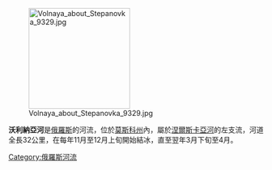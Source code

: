 [[Image:Volnaya_about_Stepanovka_9329.jpg|200px]]

'''沃利納亞河'''是[[俄羅斯|俄羅斯]]的河流，位於[[莫斯科州|莫斯科州]]內，屬於[[涅爾斯卡亞河|涅爾斯卡亞河]]的左支流，河道全長32公里，在每年11月至12月上旬開始結冰，直至翌年3月下旬至4月。

[[Category:俄羅斯河流|Category:俄羅斯河流]]

{{Russia-geo-stub}}